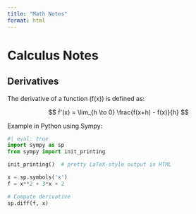 ```yaml
---
title: "Math Notes"
format: html
---
```


# Calculus Notes

## Derivatives

The derivative of a function \(f(x)\) is defined as:

$$
f'(x) = \lim_{h \to 0} \frac{f(x+h) - f(x)}{h}
$$

Example in Python using Sympy:

```python
#| eval: true
import sympy as sp
from sympy import init_printing

init_printing()  # pretty LaTeX-style output in HTML

x = sp.symbols('x')
f = x**2 + 3*x + 2

# Compute derivative
sp.diff(f, x)
```